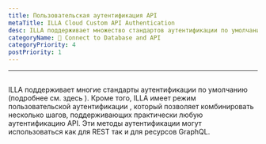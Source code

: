 ```yaml
---
title: Пользовательская аутентификация API
metaTitle: ILLA Cloud Custom API Authentication
desc: ILLA поддерживает множество стандартов аутентификации по умолчанию
categoryName: 📲 Connect to Database and API
categoryPriority: 4
postPriority: 1
---
```


* * *

## <Heading hidden>Пользовательская аутентификация API</Heading>

ILLA поддерживает многие стандарты аутентификации по умолчанию (подробнее см. здесь ). 
Кроме того, ILLA имеет режим пользовательской аутентификации , который позволяет комбинировать несколько шагов, поддерживающих практически любую аутентификацию API. 
Эти методы аутентификации могут использоваться как для REST так и для ресурсов GraphQL.
